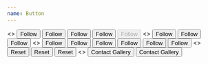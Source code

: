 ```yaml
---
name: Button
---
```


<Playground title="primaryBlack">
  <>
    <Button variant="primaryBlack" size="small" m={0.5}>
      Follow
    </Button>
    <Button variant="primaryBlack" size="medium" m={0.5}>
      Follow
    </Button>
    <Button variant="primaryBlack" size="large" m={0.5}>
      Follow
    </Button>
    <Button variant="primaryBlack" size="large" m={0.5} loading>
      Follow
    </Button>
    <Button variant="primaryBlack" size="large" m={0.5} disabled>
      Follow
    </Button>
  </>
</Playground>

<Playground title="secondaryGray">
  <>
    <Button variant="secondaryGray" size="small" m={0.5}>
      Follow
    </Button>
    <Button variant="secondaryGray" size="medium" m={0.5}>
      Follow
    </Button>
    <Button variant="secondaryGray" size="large" m={0.5}>
      Follow
    </Button>
  </>
</Playground>

<Playground title="secondaryOutline">
  <>
    <Button variant="secondaryOutline" size="small" m={0.5}>
      Follow
    </Button>
    <Button variant="secondaryOutline" size="medium" m={0.5}>
      Follow
    </Button>
    <Button variant="secondaryOutline" size="large" m={0.5}>
      Follow
    </Button>
  </>
</Playground>

<Playground title="primaryWhite">
  <Box bg="black" p={1} m={0.5}>
    <Button variant="primaryWhite" size="small" m={0.5}>
      Follow
    </Button>
    <Button variant="primaryWhite" size="medium" m={0.5}>
      Follow
    </Button>
    <Button variant="primaryWhite" size="large" m={0.5}>
      Follow
    </Button>
  </Box>
</Playground>

<Playground title="noOutline">
  <>
    <Button variant="noOutline" size="small" m={0.5}>
      Reset
    </Button>
    <Button variant="noOutline" size="medium" m={0.5}>
      Reset
    </Button>
    <Button variant="noOutline" size="large" m={0.5}>
      Reset
    </Button>
  </>
</Playground>

<Playground title="Full width">
  <>
    <Button width="100%" size="large" m={0.5}>
      Contact Gallery
    </Button>
    <Button variant="secondaryOutline" width="100%" size="medium" m={0.5}>
      Contact Gallery
    </Button>
  </>
</Playground>
